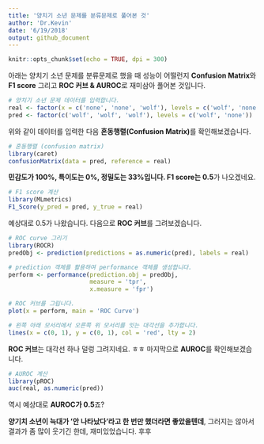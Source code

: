 ```yaml
---
title: '양치기 소년 문제를 분류문제로 풀어본 것'
author: 'Dr.Kevin'
date: '6/19/2018'
output: github_document
---
```


```r
knitr::opts_chunk$set(echo = TRUE, dpi = 300)
```

아래는 양치기 소년 문제를 분류문제로 했을 때 성능이 어떨런지 **Confusion Matrix**와 **F1 score** 그리고 **ROC 커브 & AUROC**로 재미삼아 풀어본 것입니다. 

```r
# 양치기 소년 문제 데이터를 입력합니다.
real <- factor(x = c('none', 'none', 'wolf'), levels = c('wolf', 'none'))
pred <- factor(c('wolf', 'wolf', 'wolf'), levels = c('wolf', 'none'))
```

위와 같이 데이터를 입력한 다음 **혼동행렬(Confusion Matrix)**를 확인해보겠습니다.

```r
# 혼동행렬 (confusion matrix)
library(caret)
confusionMatrix(data = pred, reference = real)
```

**민감도가 100%, 특이도는 0%, 정밀도는 33%입니다. F1 score는 0.5**가 나오겠네요. 

```r
# F1 score 계산
library(MLmetrics)
F1_Score(y_pred = pred, y_true = real)
```

예상대로 0.5가 나왔습니다. 다음으로 **ROC 커브**를 그려보겠습니다. 

```r
# ROC curve 그리기
library(ROCR)
predObj <- prediction(predictions = as.numeric(pred), labels = real)

# prediction 객체를 활용하여 performance 객체를 생성합니다. 
perform <- performance(prediction.obj = predObj, 
                       measure = 'tpr', 
                       x.measure = 'fpr')

# ROC 커브를 그립니다.
plot(x = perform, main = 'ROC Curve')

# 왼쪽 아래 모서리에서 오른쪽 위 모서리를 잇는 대각선을 추가합니다. 
lines(x = c(0, 1), y = c(0, 1), col = 'red', lty = 2)
```

**ROC 커브**는 대각선 하나 덜렁 그려지네요. ㅎㅎ 마지막으로 **AUROC**를 확인해보겠습니다. 

```r
# AUROC 계산
library(pROC)
auc(real, as.numeric(pred))
```

역시 예상대로 **AUROC가 0.5**죠? 

**양기치 소년이 늑대가 '안 나타났다'라고 한 번만 했더라면 좋았을텐데**, 그러지는 않아서 결과가 좀 많이 웃기긴 한데, 재미있었습니다. 후후 

